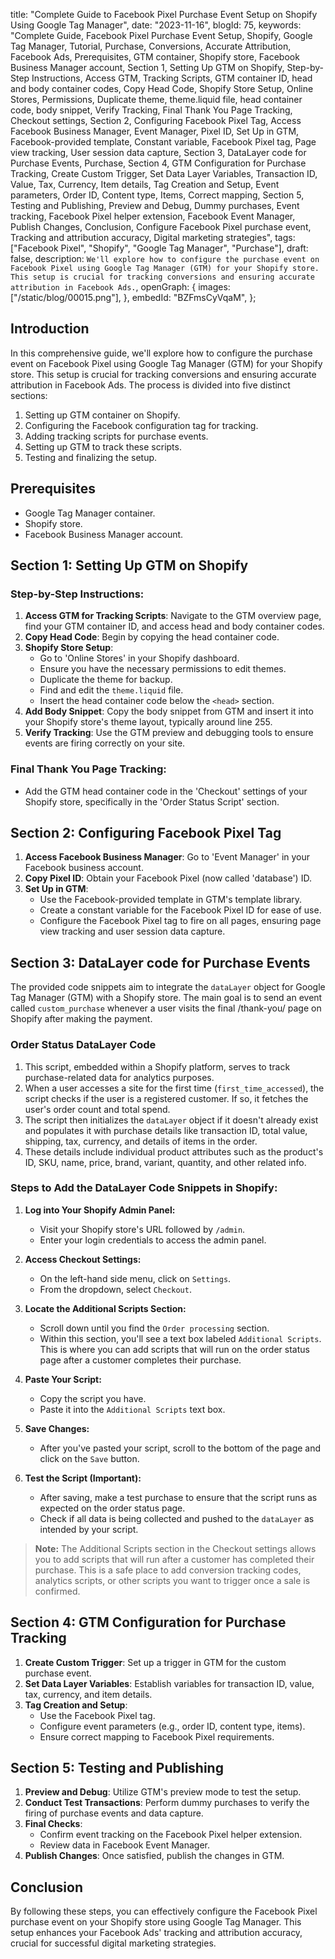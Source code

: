  title:
  "Complete Guide to Facebook Pixel Purchase Event Setup on Shopify Using Google Tag Manager",
 date: "2023-11-16",
 blogId: 75,
 keywords:
  "Complete Guide, Facebook Pixel Purchase Event Setup, Shopify, Google Tag Manager, Tutorial, Purchase, Conversions, Accurate Attribution, Facebook Ads, Prerequisites, GTM container, Shopify store, Facebook Business Manager account, Section 1, Setting Up GTM on Shopify, Step-by-Step Instructions, Access GTM, Tracking Scripts, GTM container ID, head and body container codes, Copy Head Code, Shopify Store Setup, Online Stores, Permissions, Duplicate theme, theme.liquid file, head container code, body snippet, Verify Tracking, Final Thank You Page Tracking, Checkout settings, Section 2, Configuring Facebook Pixel Tag, Access Facebook Business Manager, Event Manager, Pixel ID, Set Up in GTM, Facebook-provided template, Constant variable, Facebook Pixel tag, Page view tracking, User session data capture, Section 3, DataLayer code for Purchase Events, Purchase, Section 4, GTM Configuration for Purchase Tracking, Create Custom Trigger, Set Data Layer Variables, Transaction ID, Value, Tax, Currency, Item details, Tag Creation and Setup, Event parameters, Order ID, Content type, Items, Correct mapping, Section 5, Testing and Publishing, Preview and Debug, Dummy purchases, Event tracking, Facebook Pixel helper extension, Facebook Event Manager, Publish Changes, Conclusion, Configure Facebook Pixel purchase event, Tracking and attribution accuracy, Digital marketing strategies",
 tags: ["Facebook Pixel", "Shopify", "Google Tag Manager", "Purchase"],
 draft: false,
 description: `We'll explore how to configure the purchase event on Facebook Pixel using Google Tag Manager (GTM) for your Shopify store. This setup is crucial for tracking conversions and ensuring accurate attribution in Facebook Ads.`,
 openGraph: {
  images: ["/static/blog/00015.png"],
 },
 embedId: "BZFmsCyVqaM",
};

<BlogHeader metadata={metadata} />

## Introduction

In this comprehensive guide, we'll explore how to configure the purchase event on Facebook Pixel using Google Tag Manager (GTM) for your Shopify store. This setup is crucial for tracking conversions and ensuring accurate attribution in Facebook Ads. The process is divided into five distinct sections:

1. Setting up GTM container on Shopify.
2. Configuring the Facebook configuration tag for tracking.
3. Adding tracking scripts for purchase events.
4. Setting up GTM to track these scripts.
5. Testing and finalizing the setup.

## Prerequisites

- Google Tag Manager container.
- Shopify store.
- Facebook Business Manager account.

## Section 1: Setting Up GTM on Shopify

### Step-by-Step Instructions:

1. **Access GTM for Tracking Scripts**: Navigate to the GTM overview page, find your GTM container ID, and access head and body container codes.
2. **Copy Head Code**: Begin by copying the head container code.
3. **Shopify Store Setup**:
   - Go to 'Online Stores' in your Shopify dashboard.
   - Ensure you have the necessary permissions to edit themes.
   - Duplicate the theme for backup.
   - Find and edit the `theme.liquid` file.
   - Insert the head container code below the `<head>` section.
4. **Add Body Snippet**: Copy the body snippet from GTM and insert it into your Shopify store's theme layout, typically around line 255.
5. **Verify Tracking**: Use the GTM preview and debugging tools to ensure events are firing correctly on your site.

### Final Thank You Page Tracking:

- Add the GTM head container code in the 'Checkout' settings of your Shopify store, specifically in the 'Order Status Script' section.

## Section 2: Configuring Facebook Pixel Tag

1. **Access Facebook Business Manager**: Go to 'Event Manager' in your Facebook business account.
2. **Copy Pixel ID**: Obtain your Facebook Pixel (now called 'database') ID.
3. **Set Up in GTM**:
   - Use the Facebook-provided template in GTM's template library.
   - Create a constant variable for the Facebook Pixel ID for ease of use.
   - Configure the Facebook Pixel tag to fire on all pages, ensuring page view tracking and user session data capture.

## Section 3: DataLayer code for Purchase Events

The provided code snippets aim to integrate the `dataLayer` object for Google Tag Manager (GTM) with a Shopify store. The main goal is to send an event called `custom_purchase` whenever a user visits the final /thank-you/ page on Shopify after making the payment.

### Order Status DataLayer Code

1. This script, embedded within a Shopify platform, serves to track purchase-related data for analytics purposes.
2. When a user accesses a site for the first time (`first_time_accessed`), the script checks if the user is a registered customer. If so, it fetches the user's order count and total spend.
3. The script then initializes the `dataLayer` object if it doesn't already exist and populates it with purchase details like transaction ID, total value, shipping, tax, currency, and details of items in the order.
4. These details include individual product attributes such as the product's ID, SKU, name, price, brand, variant, quantity, and other related info.

<DataLayerCode type='purchase' subType='main' />

### Steps to Add the DataLayer Code Snippets in Shopify:

1. **Log into Your Shopify Admin Panel:**

   - Visit your Shopify store's URL followed by `/admin`.
   - Enter your login credentials to access the admin panel.

2. **Access Checkout Settings:**

   - On the left-hand side menu, click on `Settings`.
   - From the dropdown, select `Checkout`.

3. **Locate the Additional Scripts Section:**

   - Scroll down until you find the `Order processing` section.
   - Within this section, you'll see a text box labeled `Additional Scripts`. This is where you can add scripts that will run on the order status page after a customer completes their purchase.

4. **Paste Your Script:**

   - Copy the script you have.
   - Paste it into the `Additional Scripts` text box.

5. **Save Changes:**

   - After you've pasted your script, scroll to the bottom of the page and click on the `Save` button.

6. **Test the Script (Important):**
   - After saving, make a test purchase to ensure that the script runs as expected on the order status page.
   - Check if all data is being collected and pushed to the `dataLayer` as intended by your script.

> **Note:** The Additional Scripts section in the Checkout settings allows you to add scripts that will run after a customer has completed their purchase. This is a safe place to add conversion tracking codes, analytics scripts, or other scripts you want to trigger once a sale is confirmed.

## Section 4: GTM Configuration for Purchase Tracking

1. **Create Custom Trigger**: Set up a trigger in GTM for the custom purchase event.
2. **Set Data Layer Variables**: Establish variables for transaction ID, value, tax, currency, and item details.
3. **Tag Creation and Setup**:
   - Use the Facebook Pixel tag.
   - Configure event parameters (e.g., order ID, content type, items).
   - Ensure correct mapping to Facebook Pixel requirements.

## Section 5: Testing and Publishing

1. **Preview and Debug**: Utilize GTM's preview mode to test the setup.
2. **Conduct Test Transactions**: Perform dummy purchases to verify the firing of purchase events and data capture.
3. **Final Checks**:
   - Confirm event tracking on the Facebook Pixel helper extension.
   - Review data in Facebook Event Manager.
4. **Publish Changes**: Once satisfied, publish the changes in GTM.

## Conclusion

By following these steps, you can effectively configure the Facebook Pixel purchase event on your Shopify store using Google Tag Manager. This setup enhances your Facebook Ads' tracking and attribution accuracy, crucial for successful digital marketing strategies.
